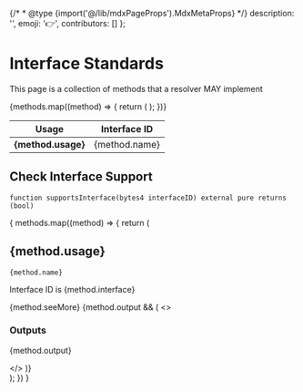 
{/* * @type {import('@/lib/mdxPageProps').MdxMetaProps} */}
    description: '',
    emoji: '👉',
    contributors: []
};


# Interface Standards

This page is a collection of methods that a resolver MAY implement

<table>
    <thead>
        <tr>
            <th>Usage</th>
            <th>Interface ID</th>
        </tr>
    </thead>
    <tbody>
        {methods.map((method) => {
            return (
                <tr>
                    <td>
                        <b>{method.usage}</b>
                    </td>
                    <td>{method.name}</td>
                </tr>
            );
        })}
    </tbody>
</table>

## Check Interface Support

```
function supportsInterface(bytes4 interfaceID) external pure returns (bool)
```

{
    methods.map((method) => {
        return (
            <div>
                <h2 id={method.interface}>{method.usage}</h2>
                    <CodeGroup title="Function">
                        <code>{method.name}</code>
                    </CodeGroup>
                    <p>
                        <span>Interface ID is </span>
                        <span>{method.interface}</span>
                    </p>
                    {method.seeMore}
                    {method.output && (
                        <>
                            <h3>Outputs</h3>
                            <p>{method.output}</p>
                        </>
                    )}
            </div>
        );
    })
}